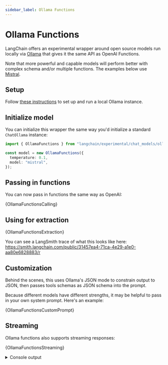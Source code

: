 ```yaml
---
sidebar_label: Ollama Functions
---
```


# Ollama Functions

LangChain offers an experimental wrapper around open source models run locally via [Ollama](https://github.com/jmorganca/ollama)
that gives it the same API as OpenAI Functions.

Note that more powerful and capable models will perform better with complex schema and/or multiple functions. The examples below
use [Mistral](https://ollama.ai/library/mistral).

## Setup

Follow [these instructions](https://github.com/jmorganca/ollama) to set up and run a local Ollama instance.

## Initialize model

You can initialize this wrapper the same way you'd initialize a standard `ChatOllama` instance:

```typescript
import { OllamaFunctions } from "langchain/experimental/chat_models/ollama_functions";

const model = new OllamaFunctions({
  temperature: 0.1,
  model: "mistral",
});
```

## Passing in functions

You can now pass in functions the same way as OpenAI:


<CodeBlock language="typescript">{OllamaFunctionsCalling}</CodeBlock>

## Using for extraction


<CodeBlock language="typescript">{OllamaFunctionsExtraction}</CodeBlock>

You can see a LangSmith trace of what this looks like here: https://smith.langchain.com/public/31457ea4-71ca-4e29-a1e0-aa80e6828883/r

## Customization

Behind the scenes, this uses Ollama's JSON mode to constrain output to JSON, then passes tools schemas as JSON schema into the prompt.

Because different models have different strengths, it may be helpful to pass in your own system prompt. Here's an example:


<CodeBlock language="typescript">{OllamaFunctionsCustomPrompt}</CodeBlock>

## Streaming

Ollama functions also supports streaming responses:


<CodeBlock language="typescript">{OllamaFunctionsStreaming}</CodeBlock>

<details> <summary>Console output</summary>

<CodeOutputBlock lang="typescript">

```
AIMessageChunk {
  lc_serializable: true,
  lc_namespace: [ 'langchain_core', 'messages' ],
  content: '{"',
}
AIMessageChunk {
  lc_serializable: true,
  lc_namespace: [ 'langchain_core', 'messages' ],
  content: 'tool',
}
AIMessageChunk {
  lc_serializable: true,
  lc_namespace: [ 'langchain_core', 'messages' ],
  content: '":',
}
AIMessageChunk {
  lc_serializable: true,
  lc_namespace: [ 'langchain_core', 'messages' ],
  content: ' "',
}
AIMessageChunk {
  lc_serializable: true,
  lc_namespace: [ 'langchain_core', 'messages' ],
  content: 'get',
}
AIMessageChunk {
  lc_serializable: true,
  lc_namespace: [ 'langchain_core', 'messages' ],
  content: '_',
}
AIMessageChunk {
  lc_serializable: true,
  lc_namespace: [ 'langchain_core', 'messages' ],
  content: 'current',
}
AIMessageChunk {
  lc_serializable: true,
  lc_namespace: [ 'langchain_core', 'messages' ],
  content: '_',
}
AIMessageChunk {
  lc_serializable: true,
  lc_namespace: [ 'langchain_core', 'messages' ],
  content: 'we',
}
AIMessageChunk {
  lc_serializable: true,
  lc_namespace: [ 'langchain_core', 'messages' ],
  content: 'ather',
}
AIMessageChunk {
  lc_serializable: true,
  lc_namespace: [ 'langchain_core', 'messages' ],
  content: '",',
}
AIMessageChunk {
  lc_serializable: true,
  lc_namespace: [ 'langchain_core', 'messages' ],
  content: '\n"',
}
AIMessageChunk {
  lc_serializable: true,
  lc_namespace: [ 'langchain_core', 'messages' ],
  content: 'tool',
}
AIMessageChunk {
  lc_serializable: true,
  lc_namespace: [ 'langchain_core', 'messages' ],
  content: '_',
}
AIMessageChunk {
  lc_serializable: true,
  lc_namespace: [ 'langchain_core', 'messages' ],
  content: 'input',
}
AIMessageChunk {
  lc_serializable: true,
  lc_namespace: [ 'langchain_core', 'messages' ],
  content: '":',
}
AIMessageChunk {
  lc_serializable: true,
  lc_namespace: [ 'langchain_core', 'messages' ],
  content: ' {',
}
AIMessageChunk {
  lc_serializable: true,
  lc_namespace: [ 'langchain_core', 'messages' ],
  content: '\n"',
}
AIMessageChunk {
  lc_serializable: true,
  lc_namespace: [ 'langchain_core', 'messages' ],
  content: 'location',
}
AIMessageChunk {
  lc_serializable: true,
  lc_namespace: [ 'langchain_core', 'messages' ],
  content: '":',
}
AIMessageChunk {
  lc_serializable: true,
  lc_namespace: [ 'langchain_core', 'messages' ],
  content: ' "',
}
AIMessageChunk {
  lc_serializable: true,
  lc_namespace: [ 'langchain_core', 'messages' ],
  content: 'San',
}
AIMessageChunk {
  lc_serializable: true,
  lc_namespace: [ 'langchain_core', 'messages' ],
  content: ' Francisco',
}
AIMessageChunk {
  lc_serializable: true,
  lc_namespace: [ 'langchain_core', 'messages' ],
  content: ',',
}
AIMessageChunk {
  lc_serializable: true,
  lc_namespace: [ 'langchain_core', 'messages' ],
  content: ' CA',
}
AIMessageChunk {
  lc_serializable: true,
  lc_namespace: [ 'langchain_core', 'messages' ],
  content: '",',
}
AIMessageChunk {
  lc_serializable: true,
  lc_namespace: [ 'langchain_core', 'messages' ],
  content: '\n"',
}
AIMessageChunk {
  lc_serializable: true,
  lc_namespace: [ 'langchain_core', 'messages' ],
  content: 'unit',
}
AIMessageChunk {
  lc_serializable: true,
  lc_namespace: [ 'langchain_core', 'messages' ],
  content: '":',
}
AIMessageChunk {
  lc_serializable: true,
  lc_namespace: [ 'langchain_core', 'messages' ],
  content: ' "',
}
AIMessageChunk {
  lc_serializable: true,
  lc_namespace: [ 'langchain_core', 'messages' ],
  content: 'c',
}
AIMessageChunk {
  lc_serializable: true,
  lc_namespace: [ 'langchain_core', 'messages' ],
  content: 'els',
}
AIMessageChunk {
  lc_serializable: true,
  lc_namespace: [ 'langchain_core', 'messages' ],
  content: 'ius',
}
AIMessageChunk {
  lc_serializable: true,
  lc_namespace: [ 'langchain_core', 'messages' ],
  content: '"',
}
AIMessageChunk {
  lc_serializable: true,
  lc_namespace: [ 'langchain_core', 'messages' ],
  content: '\n}}',
}
AIMessageChunk {
  lc_serializable: true,
  lc_namespace: [ 'langchain_core', 'messages' ],
  content: '',
}
{"lc":1,"type":"constructor","id":["langchain_core","messages","AIMessageChunk"],"kwargs":{"content":"{\"tool\": \"get_current_weather\",\n\"tool_input\": {\n\"location\": \"San Francisco, CA\",\n\"unit\": \"celsius\"\n}}","additional_kwargs":{}}}
```

</CodeOutputBlock>
</details>
